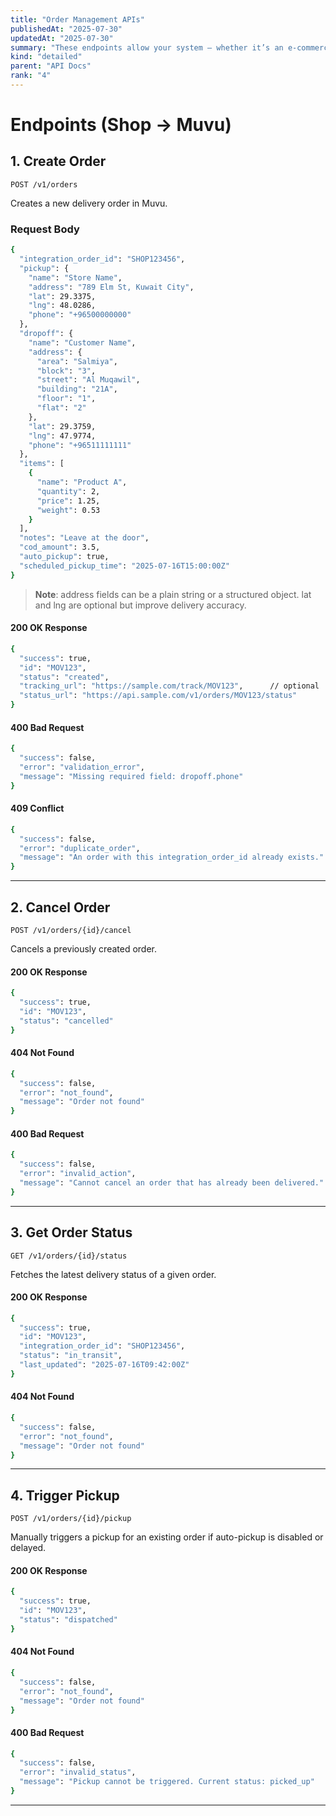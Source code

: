 ```yaml
---
title: "Order Management APIs"
publishedAt: "2025-07-30"
updatedAt: "2025-07-30"
summary: "These endpoints allow your system — whether it’s an e-commerce platform, restaurant app, or any custom backend — to create, update, and track delivery orders via Muvu."
kind: "detailed"
parent: "API Docs"
rank: "4"
---
```

# Endpoints (Shop → Muvu)

## 1. Create Order  
`POST /v1/orders`

Creates a new delivery order in Muvu.

### Request Body

```bash
{
  "integration_order_id": "SHOP123456",
  "pickup": {
    "name": "Store Name",
    "address": "789 Elm St, Kuwait City",
    "lat": 29.3375,
    "lng": 48.0286,
    "phone": "+96500000000"
  },
  "dropoff": {
    "name": "Customer Name",
    "address": {
      "area": "Salmiya",
      "block": "3",
      "street": "Al Muqawil",
      "building": "21A",
      "floor": "1",
      "flat": "2"
    },
    "lat": 29.3759,
    "lng": 47.9774,
    "phone": "+96511111111"
  },
  "items": [
    {
      "name": "Product A",
      "quantity": 2,
      "price": 1.25,
      "weight": 0.53
    }
  ],
  "notes": "Leave at the door",
  "cod_amount": 3.5,
  "auto_pickup": true,
  "scheduled_pickup_time": "2025-07-16T15:00:00Z"
}
```

> **Note**: address fields can be a plain string or a structured object. lat and lng are optional but improve delivery accuracy.

#### 200 OK Response
```bash
{
  "success": true,
  "id": "MOV123",
  "status": "created",
  "tracking_url": "https://sample.com/track/MOV123",      // optional
  "status_url": "https://api.sample.com/v1/orders/MOV123/status"
}
```

#### 400 Bad Request
```bash
{
  "success": false,
  "error": "validation_error",
  "message": "Missing required field: dropoff.phone"
}
```

#### 409 Conflict
```bash
{
  "success": false,
  "error": "duplicate_order",
  "message": "An order with this integration_order_id already exists."
}
```

---

## 2. Cancel Order  
`POST /v1/orders/{id}/cancel`

Cancels a previously created order.

#### 200 OK Response
```bash
{
  "success": true,
  "id": "MOV123",
  "status": "cancelled"
}
```

#### 404 Not Found
```bash
{
  "success": false,
  "error": "not_found",
  "message": "Order not found"
}
```

#### 400 Bad Request
```bash
{
  "success": false,
  "error": "invalid_action",
  "message": "Cannot cancel an order that has already been delivered."
}
```

---

## 3. Get Order Status  
`GET /v1/orders/{id}/status`

Fetches the latest delivery status of a given order.

#### 200 OK Response
```bash
{
  "success": true,
  "id": "MOV123",
  "integration_order_id": "SHOP123456",
  "status": "in_transit",
  "last_updated": "2025-07-16T09:42:00Z"
}
```

#### 404 Not Found
```bash
{
  "success": false,
  "error": "not_found",
  "message": "Order not found"
}
```

---

## 4. Trigger Pickup  
`POST /v1/orders/{id}/pickup`

Manually triggers a pickup for an existing order if auto-pickup is disabled or delayed.

#### 200 OK Response
```bash
{
  "success": true,
  "id": "MOV123",
  "status": "dispatched"
}
```

#### 404 Not Found
```bash
{
  "success": false,
  "error": "not_found",
  "message": "Order not found"
}
```

#### 400 Bad Request
```bash
{
  "success": false,
  "error": "invalid_status",
  "message": "Pickup cannot be triggered. Current status: picked_up"
}
```

---



